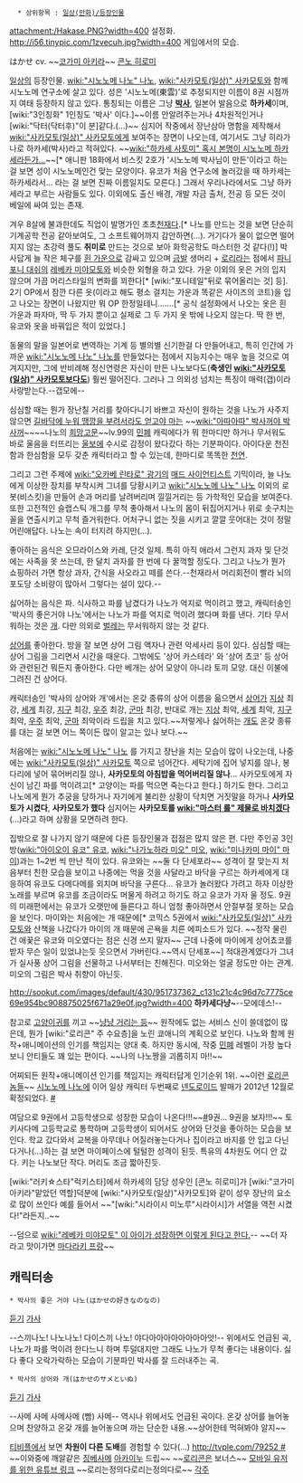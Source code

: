    * 상위항목 : [[일상(만화)/등장인물]]

attachment:/Hakase.PNG?width=400
설정화.
http://i56.tinypic.com/1zvecuh.jpg?width=400
게임에서의 모습.

はかせ
cv. ~~[[코가미 아키라]]~~ [[콘노 히로미]]

[[일상(만화)|일상]]의 등장인물. [[wiki:"시노노메 나노" 나노]], [[wiki:"사카모토(일상)" 사카모토]]와 함께 시노노메 연구소에 살고 있다. 성은 '시노노메(東雲)'로 추정되지만 이름이 8권 시점까지 여태 등장하지 않고 있다. 통칭되는 이름은 그냥 '''[[박사]]''', 일본어 발음으로 '''하카세'''이며, [wiki:"3인칭화" 1인칭도 '박사' 이다.]~~이름 안알려주는거나 4차원적인거나 [wiki:"닥터(닥터후)"이 분]같다.(...)~~ 심지어 작중에서 장난삼아 명함을 제작해서 [[wiki:"사카모토(일상)" 사카모토]]에게 보여주는 장면이 나오는데, 여기서도 그냥 히라가나로 하카세(박사)라고 적혀있다. ~~[[wiki:"하카세 사토미" 혹시 본명이 시노노메 하카세라든가…]]~~[* 애니판 18화에서 비스킷 2호가 '시노노메 박사님이 만든'이라고 하는 걸 보면 성이 시노노메인건 맞는 모양이다. 유코가 처음 연구소에 놀러갔을 때 하카세는 하카세라서... 라는 걸 보면 진짜 이름일지도 모른다.] 그래서 우리나라에서도 그냥 하카세라고 부르는 사람들도 있다. 이외에도 출신 배경, 개발 자금 출처, 전공 등 모든 것이 베일에 싸여 있는 존재.

겨우 8살에 불과한데도 직업이 발명가인 초초[[천재]]다.[* 나노를 만드는 것을 보면 단순히 기계공학 전공 같아보여도, 그 소프트웨어까지 감안하면(…). 거기다가 물이 없으면 떨어지지 않는 초강력 풀도 '''취미로''' 만드는 것으로 보아 화학공학도 마스터한 것 같다(!)] 박사답게 늘 작은 체구를 [[흰 가운]]으로 감싸고 있으며 [[금발]] 생머리 + [[로리]]라는 점에서 [[파니포니 대쉬]]의 [[레베카 미야모토]]와 비슷한 외형을 하고 있다. 가운 이외의 옷은 거의 입지 않으며 가끔 머리스타일의 변화를 꾀한다[* [wiki:"포니테일"뒤로 묶어올리는 것] 등]. 2기 OP에서 잠깐 다른 옷(이라고 해도 평소 걸치는 가운과 똑같은 사이즈의 코트)을 입고 나오는 장면이 나왔지만 뭐 OP 한정일테니…….[* 공식 설정화에서 나오는 옷은 흰 가운과 파자마, 딱 두 가지 뿐이고 실제로 그 두 가지 옷 밖에 나오지 않는다. 딱 한 번, 유코와 옷을 바꿔입은 적이 있었다.]

동물의 말을 일본어로 변역하는 기계 등 별의별 신기한걸 다 만들어내고, 특히 인간에 가까운 [[wiki:"시노노메 나노" 나노]]를 만들었다는 점에서 지능지수는 매우 높을 것으로 여겨지지만, 그에 반비례해 정신연령은 자신이 만든 나노보다도('''축생인 [[wiki:"사카모토(일상)" 사카모토]]보다도''') 훨씬 떨어진다. 그러나 그 의외성 넘치는 특징이 매력(갭)이라 사랑받는다.--갭모에--

심심할 때는 뭔가 장난칠 거리를 찾아다니기 바쁘고 자신이 원하는 것을 나노가 사주지 않으면 [http://johntothepark.tistory.com/attachment/cfile23.uf@134819424E84AAE8069661.swf 길바닥에 누워 땡깡을 부려서라도 얻고야 마는] ~~[[wiki:"아따아따" 박사꺼야 박사꺼]]~~~~나노의 [[희망고문]]~~lv.99의 [[민폐]] 캐릭에다가 뭐 한마디만 하거나 무서워도 바로 울음을 터뜨리는 [[울보]]에 수시로 감정이 왔다갔다 하는 기분파이다. 아이다운 천진함과 한심함을 모두 갖춘 캐릭터라고 할 수 있는데, 한마디로 똑똑한 [[천연]]. 

그리고 그런 주제에 [[wiki:"오카베 린타로" 광기의]] [[매드 사이언티스트]] 기믹이라, 늘 나노에게 이상한 장치를 부착시켜 그녀를 당황시키고 [[wiki:"시노노메 나노" 나노]] 이외의 로봇(비스킷)을 만들어 손과 머리를 날려버리며 낄낄거리는 등 가학적인 모습을 보여준다. 또한 고전적인 슬랩스틱 개그를 무척 좋아해서 나노의 몸이 뒤집어지거나 위로 솟구치는 꼴을 연출시키고 무척 즐거워한다. 어처구니 없는 짓을 시키고 깔깔 웃어대는 것이 정말 어린애답다. 나노는 속이 터지려 하지만(…).

좋아하는 음식은 오므라이스와 카레, 단것 일체. 특히 아직 애라서 그런지 과자 및 단것에는 사족을 못 쓰는데, 한 달치 과자를 한 번에 다 꿀꺽할 정도다. 그리고 나노가 뭔가 쇼핑하러 가면 항상 과자, 간식을 사오라고 떼를 쓴다.--천재라서 머리회전이 빨라 뇌의 포도당 소비량이 많아서 그렇다는 설이 있다.--

싫어하는 음식은 파. 식사하고 파를 남겼다가 나노가 억지로 먹이려고 했고, 캐릭터송인 '박사의 좋은거야 나노'에서는 나노가 파를 억지로 먹이려 했다며 화를 낸다. 기타 무서워하는 것은 [[개]]. 다만 의외로 [[벌레]]는 무서워하지 않는 것 같다.

[[상어]]를 좋아한다. 방을 잘 보면 상어 그림 액자나 관련 악세사리 등이 있다. 심심할 때는 상어 그림을 그리면서 시간을 때운다. 그밖에도 '상어 카스테라' 와 '상어 쵸코' 등 상어와 관련된건 뭐든지 좋아한다. 다만 베개는 상어 모양이 아니라 토끼 모양. 대신 이불에 그려진 건 상어다.

캐릭터송인 '박사의 상어와 개'에서는 온갖 종류의 상어 이름을 읆으면서 [[상어]]가 [[지상]] 최강, [[세계]] 최강, [[지구]] 최강, [[우주]] 최강, [[군마]] 최강, 반대로 개는 [[지상]] 최악, [[세계]] 최악, [[지구]] 최악, [[우주]] 최악, [[군마]] 최악이라 드립을 치고 있다.~~저렇게나 싫어하는 [[개]]도 온갖 종류를 대는 걸 보면 어느 쪽이든 많이 알고는 있나 보다.~~

처음에는 [[wiki:"시노노메 나노" 나노]] 를 가지고 장난을 치는 모습이 많이 나오는데, 나중에는 [[wiki:"사카모토(일상)" 사카모토]] 쪽으로 넘어간다. 세탁기에 집어 넣지를 않나, 봉다리에 넣어 묶어버리질 않나, '''사카모토의 아침밥을 먹어버리질 않나'''…  사카모토에게 자신이 남긴 파를 먹이려고[* 고양이는 파를 먹으면 죽는다고 한다.] 하기도 한다. 그리고 나노에게 뭔가 추궁을 당하거나 자기에게 불리한 상황이 닥치면 거짓말을 하거나 '''사카모토가 시켰다''', '''사카모토가 했다''' 심지어는 '''사카모토를 [[wiki:"마스터 룰" 제물로 바치겠다]]'''(…)라고 하며 상황을 모면하려 한다.

집밖으로 잘 나가지 않기 때문에 다른 등장인물과 접점은 많지 않은 편. 다만 주인공 3인방([[wiki:"아이오이 유코" 유코]], [[wiki:"나가노하라 미오" 미오]], [[wiki:"미나카미 마이" 마이]])과는 1~2번 씩 만난 적이 있다. 유코와는 ~~둘 다 단세포라~~ 성격이 잘 맞는지 처음부터 친한 모습을 보이고 나중에는 먹을 것을 사달라고 바닥을 구르는 하카세에게 대응하여 유코도 다메다메를 외치며 바닥을 구른다... 유코가 놀러왔다 가려고 하자 이상한 노래를 부르며 유코를 조금이라도 머물게 하려고 하기도 하고 유코가 가자 울 정도. 9권의 미래편에서는 유코가 오랫만에 들른다고 하니 엄청 좋아하면서 안절부절 못하는 모습을 보인다. 마이와는 처음에는 개 때문에[* 코믹스 5권에서 [[wiki:"사카모토(일상)" 사카모토]]와 산책을 나갔다가 마이의 개 때문에 곤욕을 치른 에피소드가 있다. ~~정작 물린 건 애꿎은 유코와 미오였다는 점은 신경 쓰지 말자~~ 근데 나중에 마이에게 상어쵸코를 받자 무슨 일이 있었냐는듯 웃으면서 가버린다.~~역시 단세포~~] 적대관계였다가 그녀가 실사풍 상어 그림을 선물하고 나서부터는 친해진다. 미오와는 얼굴 정도만 아는 관계. 미오의 그림은 박사 취향이 아닌듯.

http://sookut.com/images/default/430/951737362_c131c21c4c96d7c7775ce69e954bc908875025f671a29e0f.jpg?width=400
'''하카세다냥~'''--모에데스!--

참고로 [[고양이귀]]를 끼고 ~~[http://pds22.egloos.com/pds/201111/16/54/ha.swf 냥냥 거리는 등]~~ 원작에도 없는 서비스 신이 쓸데없이 많은데, 뭔가 [wiki:"로리콘" 주 수요층]을 노린 쿄애니의 계획으로 보인다. 나노와 함께 원작+애니메이션의 인기를 책임지는 양대 축. 하지만 동시에, 작중 [[민폐]] 레벨이 가장 높다보니 안티들도 꽤 있는 편이다. ~~나의 나노짱을 괴롭히지 마!!~~

어찌되든 원작+애니메이션 인기를 책임지는 캐릭터답게 인기순위 1위. ~~이런 [[로리콘]]놈들~~
[[시노노메 나노]]에 이어 일상 캐릭터 두번째로 [[넨도로이드]] 발매가 2012년 12월로 확정되었다. [http://www.goodsmile.info/product/ja/3639/%E3%81%AD%E3%82%93%E3%81%A9%E3%82%8D%E3%81%84%E3%81%A9+%E3%81%AF%E3%81%8B%E3%81%9B.html #]

여담으로 9권에서 고등학생으로 성장한 모습이 나온다!!!~~[http://blog.naver.com/fv7878/130182415002 #]9권... 9권을 보자!!!~~
토키사다메 고등학교로 통학하며 고등학생이 되어서도 상어와 단것을 좋아하는 모습을 보인다. 학교 갔다와서 교복을 아무데나 어질러놓는다거나 집이라고 바지를 안 입고 다닌다거나(...)하는 걸 보면 마이페이스에 털털한 성격이 된듯. 특유의 4차원도 어디 안 갔다. 키는 나노보단 작다. 머리도 조금 짧아진듯.

[wiki:"러키☆스타"럭키스타]에서 하카세의 담당 성우인 [콘노 히로미]가 [wiki:"코가미 아키라"맡았던 역할]덕분에 [wiki:"사카모토(일상)"사카모토]와 같이 성우 장난의 요소로 많이 쓰인다 예를 들어서 ~~"[wiki:"시라이시 미노루"시라이시]가 서열을 역전 시켰다!"라든지..~~

--덤으로 [[wiki:"레베카 미야모토" 이 아이가 성장하면 이렇게 된다고 한다.]]--
~~더 자라고 맛이가면 [[마다라키 프랑]]~~ 

== 캐릭터송 ==
 * 박사의 좋은 거야 나노(はかせの好きなのなの)

[http://www.youtube.com/watch?v=urqvANrHVrs&feature=bf_next&list=PL071218B9E31F0BFE 듣기] [http://blog.naver.com/gusalakd/220030246891 가사]

--스끼나노! 나노나노! 다이스끼 나노! 야다아아아아아아아아앗!--
위에서도 언급된 곡, 나노가 파를 먹이려 한다느니 하며 투덜대지만 그래도 나노가 무척 좋다는 내용이다. 싫다 좋다 오락가락하는 모습이 기분파인 박사를 잘 드러내주는 곡.

 * 박사의 상어와 개(はかせのサメといぬ)
[http://www.youtube.com/watch?v=9c5sDeNknn4&list=PL071218B9E31F0BFE&index=8&feature=plpp_video 듣기] [http://blog.naver.com/gusalakd/220030260236 가사]

--사메 사메 사메사메 (빰) 사메--
역시나 위에서도 언급된 곡이다. 온갖 상어를 늘어놓으며 찬양하고 온갖 개를 늘어놓으며 까는 단순한 내용.~~상어한테 먹혀봐야 알지~~  

[[티비플]]에서 보면 '''차원이 다른 도배'''를 경험할 수 있다(...) [[http://tvple.com/79252 #]] ~~이와중에 깨알같은 [[징베]]사메 [[아카이누]] 드립~~ ~~[[로리콘]]은 보너스~~
[https://www.youtube.com/watch?v=CowrIUJC6T4 모바일 유저를 위한 유튜브 링크] ~~로리는정의다로리는정의다로~~
[[각주]]
